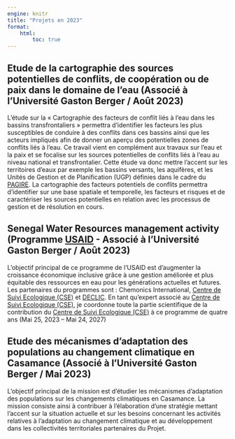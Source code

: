 ```yaml
---
engine: knitr
title: "Projets en 2023"
format: 
    html:
        toc: true
---
```


## Etude de la cartographie des sources potentielles de conflits, de coopération ou de paix dans le domaine de l’eau (Associé à l'Université Gaston Berger / Août 2023)

L'étude sur la « Cartographie des facteurs de conflit liés à l'eau dans les bassins transfrontaliers » permettra d'identifier les facteurs les plus susceptibles de conduire à des conflits dans ces bassins ainsi que les acteurs impliqués afin de donner un aperçu des potentielles zones de conflits liés à l’eau. Ce travail vient en complément aux travaux sur l’eau et la paix et se focalise sur les sources potentielles de conflits liés à l’eau au niveau national et transfrontalier. Cette étude va donc mettre l’accent sur les territoires d’eaux par exemple les bassins versants, les aquifères, et les Unités de Gestion et de Planification (UGP) définies dans le cadre du [PAGIRE](http://www.dgpre.gouv.sn/index.php/2018/09/14/le-plan-de-gestion-integree-des-ressources-en-eau-pagire/){target="_blank"}. La cartographie des facteurs potentiels de conflits permettra d’identifier sur une base spatiale et temporelle, les facteurs et risques et de caractériser les sources potentielles en relation avec les processus de gestion et de résolution en cours.

## Senegal Water Resources management activity (Programme [USAID](https://www.usaid.gov/){target="_blank"} - Associé à l'Université Gaston Berger / Août 2023)
L'objectif principal de ce programme de l'USAID est d'augmenter la croissance économique inclusive grâce à une gestion améliorée et plus équitable des ressources en eau pour les générations actuelles et futures. Les partenaires du programmes sont : Chemonics International, [Centre de Suivi Ecologique (CSE)](https://www.cse.sn/){target="_blank"} et [DECLIC](https://declic-ecologique.com/les-aventures-de-declic-ecologique-au-senegal-2-set-a-ndangane/){target="_blank"}. En tant qu'expert associé au [Centre de Suivi Ecologique (CSE)](https://www.cse.sn/){target="_blank"}, je coordonne toute la partie scientifique de la contribution du [Centre de Suivi Ecologique (CSE)](https://www.cse.sn/){target="_blank"} à ce programme de quatre ans (Mai 25, 2023 – Mai 24, 2027)

## Etude des mécanismes d’adaptation des populations au changement climatique en Casamance (Associé à l'Université Gaston Berger / Mai 2023)
L’objectif principal de la mission est d’étudier les mécanismes d’adaptation des populations sur les changements climatiques en Casamance. La mission consiste ainsi à contribuer à l’élaboration d’une stratégie mettant l’accent sur la situation actuelle et sur les besoins concernant les activités relatives à l’adaptation au changement climatique et au développement dans les collectivités territoriales partenaires du Projet.

